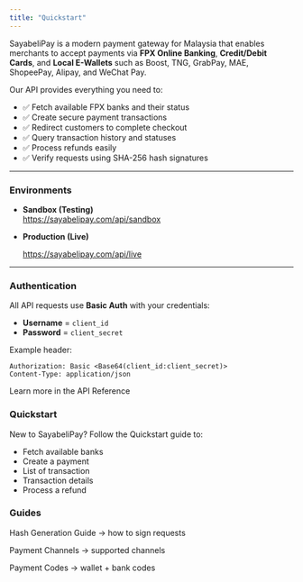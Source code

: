 ```yaml
---
title: "Quickstart"
---
```



SayabeliPay is a modern payment gateway for Malaysia that enables merchants to accept payments via **FPX Online Banking**, **Credit/Debit Cards**, and **Local E-Wallets** such as Boost, TNG, GrabPay, MAE, ShopeePay, Alipay, and WeChat Pay.

Our API provides everything you need to:

- ✅ Fetch available FPX banks and their status
- ✅ Create secure payment transactions
- ✅ Redirect customers to complete checkout
- ✅ Query transaction history and statuses
- ✅ Process refunds easily
- ✅ Verify requests using SHA-256 hash signatures

---

### Environments

- **Sandbox (Testing)**\
  https://sayabelipay.com/api/sandbox
- **Production (Live)**

  https://sayabelipay.com/api/live

---

### Authentication

All API requests use **Basic Auth** with your credentials:

- **Username** = `client_id`
- **Password** = `client_secret`

Example header:

```http
Authorization: Basic <Base64(client_id:client_secret)>
Content-Type: application/json
```

Learn more in the API Reference  

### Quickstart

New to SayabeliPay? Follow the Quickstart guide to:

- Fetch available banks
- Create a payment 
- List of transaction
- Transaction details
- Process a refund

### Guides

Hash Generation Guide → how to sign requests

Payment Channels → supported channels

Payment Codes → wallet \+ bank codes